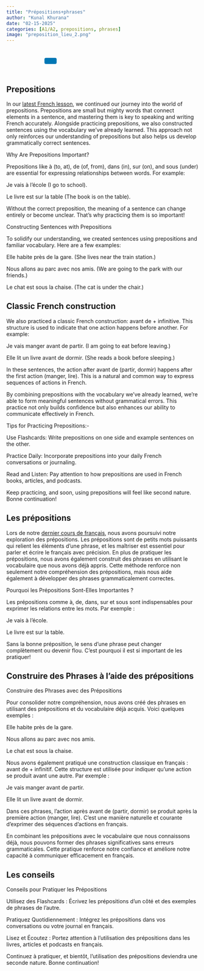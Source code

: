 ```yaml
---
title: "Prépositions+phrases"
author: "Kunal Khurana"
date: "02-15-2025"
categories: [A1/A2, prepositions, phrases]
image: "preposition_lieu_2.png"
---
```


<div style="text-align: left; padding: 10px;">
  <a href="mailto:info@frenchwithkunal.ca" target="_blank" style="margin: 0 10px; color: #000;"><i class="fas fa-envelope fa-lg"></i></a>
  <a href="https://www.instagram.com/frenchwithkunal" target="_blank" style="margin: 0 10px; color: #E1306C;"><i class="fab fa-instagram fa-lg"></i></a>
  <a href="https://frenchwithkunal.ca" target="_blank" style="margin: 0 10px; color: #0077b5;"><i class="fas fa-globe fa-lg"></i></a>
  <a href="https://whatsapp.com/channel/0029Vb57n2e7dmegpjYpyi3V" target="_blank" style="margin: 0 10px; color: #25D366;"><i class="fab fa-whatsapp fa-lg"></i></a>
  <button onclick="copyLink()" style="background-color: #0077b5; color: white; padding: 8px 16px; border: none; border-radius: 4px; cursor: pointer; margin-left: 10px;">
    <i class="fas fa-copy"></i> 
  </button>
  <span id="copy-message" style="margin-left: 10px; color: green; display: none;">Link copied!</span>
</div>

<script>
  function copyLink() {
    // Get the current page URL
    const url = window.location.href;
    
    // Copy the URL to the clipboard
    navigator.clipboard.writeText(url).then(() => {
      // Show a confirmation message
      const message = document.getElementById("copy-message");
      message.style.display = "inline";
      setTimeout(() => {
        message.style.display = "none";
      }, 2000); // Hide the message after 2 seconds
    });
  }
</script>


::: {.content-visible when-profile="english"}

## Prepositions

In our [latest French lesson](https://drive.google.com/file/d/15HZnbw8eRvIHwWXLaO3hN8gxIGSDzx7z/view?usp=drive_link), we continued our journey into the world of prepositions. Prepositions are small but mighty words that connect elements in a sentence, and mastering them is key to speaking and writing French accurately. Alongside practicing prepositions, we also constructed sentences using the vocabulary we’ve already learned. This approach not only reinforces our understanding of prepositions but also helps us develop grammatically correct sentences.

Why Are Prepositions Important?

Prepositions like à (to, at), de (of, from), dans (in), sur (on), and sous (under) are essential for expressing relationships between words. For example:

Je vais à l'école (I go to school).

Le livre est sur la table (The book is on the table).

Without the correct preposition, the meaning of a sentence can change entirely or become unclear. That’s why practicing them is so important!

Constructing Sentences with Prepositions

To solidify our understanding, we created sentences using prepositions and familiar vocabulary. Here are a few examples:

Elle habite près de la gare. (She lives near the train station.)

Nous allons au parc avec nos amis. (We are going to the park with our friends.)

Le chat est sous la chaise. (The cat is under the chair.)

## Classic French construction

We also practiced a classic French construction: avant de + infinitive. This structure is used to indicate that one action happens before another. For example:

Je vais manger avant de partir. (I am going to eat before leaving.)

Elle lit un livre avant de dormir. (She reads a book before sleeping.)

In these sentences, the action after avant de (partir, dormir) happens after the first action (manger, lire). This is a natural and common way to express sequences of actions in French.

By combining prepositions with the vocabulary we’ve already learned, we’re able to form meaningful sentences without grammatical errors. This practice not only builds confidence but also enhances our ability to communicate effectively in French.

Tips for Practicing Prepositions:-

Use Flashcards: Write prepositions on one side and example sentences on the other.

Practice Daily: Incorporate prepositions into your daily French conversations or journaling.

Read and Listen: Pay attention to how prepositions are used in French books, articles, and podcasts.

Keep practicing, and soon, using prepositions will feel like second nature. Bonne continuation!

:::


::: {.content-visible when-profile="french"}

## Les prépositions

Lors de notre [dernier cours de français](https://drive.google.com/file/d/15HZnbw8eRvIHwWXLaO3hN8gxIGSDzx7z/view?usp=drive_link), nous avons poursuivi notre exploration des prépositions. Les prépositions sont de petits mots puissants qui relient les éléments d’une phrase, et les maîtriser est essentiel pour parler et écrire le français avec précision. En plus de pratiquer les prépositions, nous avons également construit des phrases en utilisant le vocabulaire que nous avons déjà appris. Cette méthode renforce non seulement notre compréhension des prépositions, mais nous aide également à développer des phrases grammaticalement correctes.

Pourquoi les Prépositions Sont-Elles Importantes ?

Les prépositions comme à, de, dans, sur et sous sont indispensables pour exprimer les relations entre les mots. Par exemple :

Je vais à l'école.

Le livre est sur la table.

Sans la bonne préposition, le sens d’une phrase peut changer complètement ou devenir flou. C’est pourquoi il est si important de les pratiquer!


## Construire des Phrases à l'aide des prépositions

Construire des Phrases avec des Prépositions

Pour consolider notre compréhension, nous avons créé des phrases en utilisant des prépositions et du vocabulaire déjà acquis. Voici quelques exemples :

Elle habite près de la gare.

Nous allons au parc avec nos amis.

Le chat est sous la chaise.

Nous avons également pratiqué une construction classique en français : avant de + infinitif. Cette structure est utilisée pour indiquer qu’une action se produit avant une autre. Par exemple :

Je vais manger avant de partir.

Elle lit un livre avant de dormir.

Dans ces phrases, l’action après avant de (partir, dormir) se produit après la première action (manger, lire). C’est une manière naturelle et courante d’exprimer des séquences d’actions en français.

En combinant les prépositions avec le vocabulaire que nous connaissons déjà, nous pouvons former des phrases significatives sans erreurs grammaticales. Cette pratique renforce notre confiance et améliore notre capacité à communiquer efficacement en français.

## Les conseils

Conseils pour Pratiquer les Prépositions

Utilisez des Flashcards : Écrivez les prépositions d’un côté et des exemples de phrases de l’autre.

Pratiquez Quotidiennement : Intégrez les prépositions dans vos conversations ou votre journal en français.

Lisez et Écoutez : Portez attention à l’utilisation des prépositions dans les livres, articles et podcasts en français.

Continuez à pratiquer, et bientôt, l’utilisation des prépositions deviendra une seconde nature. Bonne continuation!

:::

